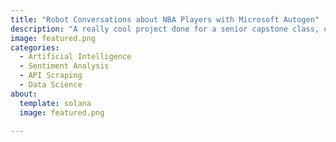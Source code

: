```yaml
---
title: "Robot Conversations about NBA Players with Microsoft Autogen"
description: "A really cool project done for a senior capstone class, using Microsoft Autogen, NBA statistics from basketball-reference and the Reddit API to create a multi-agent framework dedicated to valuing NBA players in the MVP race."
image: featured.png
categories:
  - Artificial Intelligence
  - Sentiment Analysis
  - API Scraping
  - Data Science
about:
  template: solana
  image: featured.png
  
---
```





